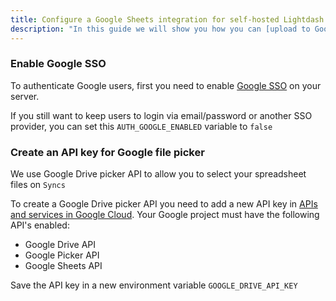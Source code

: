 ---
title: Configure a Google Sheets integration for self-hosted Lightdash
description: "In this guide we will show you how you can [upload to Google Sheets in scheduled deliveries](/references/google-sheets) and upload results from Google Sheets on `charts` on your on self-hosted Lightdash server."
---

### Enable Google SSO

To authenticate Google users, first you need to enable [Google SSO](https://docs.lightdash.com/self-host/customize-deployment/use-sso-login-for-self-hosted-lightdash#google) on your server.

If you still want to keep users to login via email/password or another SSO provider, you can set this `AUTH_GOOGLE_ENABLED` variable to `false`

### Create an API key for Google file picker

We use Google Drive picker API to allow you to select your spreadsheet files on `Syncs`

To create a Google Drive picker API you need to add a new API key in [APIs and services in Google Cloud](https://console.cloud.google.com/apis/credentials). Your Google project must have the following API's enabled:

* Google Drive API
* Google Picker API
* Google Sheets API

Save the API key in a new environment variable `GOOGLE_DRIVE_API_KEY`
